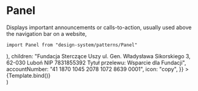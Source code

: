
<Meta title="Patterns/Panel" component={Panel} />

# Panel

Displays important announcements or calls-to-action, usually used above the navigation bar on a website,

`import Panel from "design-system/patterns/Panel"`

<Canvas>
  <Story
    name="Simple Panel"
    args={{
      title: (
        <Title
          text="Przelew jednorazowy lub zlecenie stałe"
          iconStart="money"
          variant="h6"
          line={false}
        />
      ),
      children:
        "Fundacja Sterczące Uszy ul. Gen. Władysława Sikorskiego 3, 62-030 Luboń NIP 7831855392 Tytuł przelewu: Wsparcie dla Fundacji",
      accountNumber: "41 1870 1045 2078 1072 8639 0001",
      icon: "copy",
    }}
  >
    {Template.bind()}
  </Story>
</Canvas>

<ArgsTable />

  <div
    style={{
      maxWidth: "400px",
    }}
  >
    <Panel {...args} />
  </div>
)
